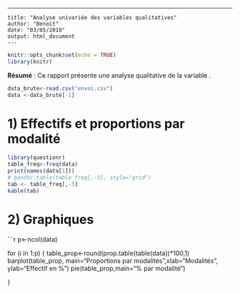 ---
	title: "Analyse univariée des variables qualitatives"
	author: "Benoit"
	date: "03/05/2019"
	output: html_document
	---
	
```r
knitr::opts_chunk$set(echo = TRUE)
library(knitr)
```
**Résumé** : Ce rapport présente une analyse qualitative de la variable .
```r
data_brute<-read.csv("envoi.csv")
data <-data_brute[-1]
```
# **1) Effectifs et proportions par modalité**
```r
library(questionr)
table_freq<-freq(data)
print(names(data[1]))
# pandoc.table(table_freq[,-3], style="grid")
tab <- table_freq[,-3]
kable(tab)
``` 
# **2) Graphiques**
```r
p<-ncol(data)
	
for (i in 1:p) {
table_prop<-round(prop.table(table(data))*100,1)
barplot(table_prop, main="Proportions par modalités",xlab="Modalités", ylab="Effectif en %")
pie(table_prop,main="% par modalité")
	    
	    
}
	